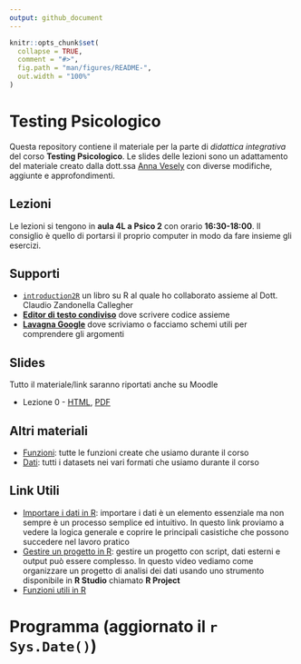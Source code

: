 ```yaml
---
output: github_document
---
```


<!-- README.md is generated from README.Rmd. Please edit that file -->

```r
knitr::opts_chunk$set(
  collapse = TRUE,
  comment = "#>",
  fig.path = "man/figures/README-",
  out.width = "100%"
)
```

# Testing Psicologico

Questa repository contiene il materiale per la parte di *didattica integrativa* del corso **Testing Psicologico**. Le slides delle lezioni sono un adattamento del materiale creato dalla dott.ssa [Anna Vesely](https://www.linkedin.com/in/annavesely/) con diverse modifiche, aggiunte e approfondimenti.

## Lezioni

Le lezioni si tengono in **aula 4L a Psico 2** con orario **16:30-18:00**. Il consiglio è quello di portarsi il proprio computer in modo da fare insieme gli esercizi.

## Supporti

- [`introduction2R`](https://psicostat.github.io/Introduction2R/) un libro su R al quale ho collaborato assieme al Dott. Claudio Zandonella Callegher
- [**Editor di testo condiviso**](https://textb.org/t/testing-psicologico/) dove scrivere codice assieme
- [**Lavagna Google**](https://jamboard.google.com/d/1poqrWpqQALHRby0xCtaDIzRsnuKksbYwC1XQ2vVnMRU/viewer) dove scriviamo o facciamo schemi utili per comprendere gli argomenti

## Slides

Tutto il materiale/link saranno riportati anche su Moodle

- Lezione 0 - [HTML](slides/lezione0/lezione0.html), [PDF](slides/lezione0/lezione0.pdf)

## Altri materiali

- [Funzioni](https://downgit.github.io/#/home?url=https://github.com/filippogambarota/didattica-testing-psicologico/tree/master/R): tutte le funzioni create che usiamo durante il corso
- [Dati](https://downgit.github.io/#/home?url=https://github.com/filippogambarota/didattica-testing-psicologico/tree/master/data): tutti i datasets nei vari formati che usiamo durante il corso

## Link Utili

- [Importare i dati in R](https://filippogambarota.github.io/corsoR/extra/importing_data.html): importare i dati è un elemento essenziale ma non sempre è un processo semplice ed intuitivo. In questo link proviamo a vedere la logica generale e coprire le principali casistiche che possono succedere nel lavoro pratico
- [Gestire un progetto in R](https://www.youtube.com/watch?v=MvdVqB5brZo): gestire un progetto con script, dati esterni e output può essere complesso. In questo video vediamo come organizzare un progetto di analisi dei dati usando uno strumento disponibile in **R Studio** chiamato **R Project**
- [Funzioni utili in R](extra/funzioni.html)

# Programma (aggiornato il `r Sys.Date()`)